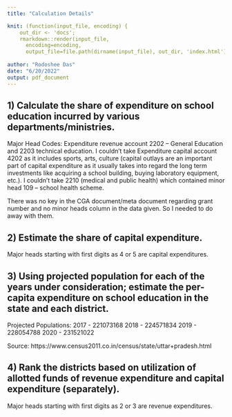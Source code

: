 ---
title: "Calculation Details"

knit: (function(input_file, encoding) {
    out_dir <- 'docs';
    rmarkdown::render(input_file,
      encoding=encoding,
      output_file=file.path(dirname(input_file), out_dir, 'index.html'))})
      
author: "Rodoshee Das"
date: "6/20/2022"
output: pdf_document
---

## 1) Calculate the share of expenditure on school education incurred by various departments/ministries.
 
Major Head Codes: Expenditure revenue account 2202 – General Education and 2203 technical education.
I couldn’t take Expenditure capital account 4202 as it includes sports, arts, culture (capital outlays are an important part of capital expenditure as it usually takes into regard the long term investments like acquiring a school building, buying laboratory equipment, etc.). I couldn’t take 2210 (medical and public health) which contained minor head 109 – school health scheme.

There was no key in the CGA document/meta document regarding grant number and no minor heads column in the data given. So I needed to do away with them.

## 2) Estimate the share of capital expenditure.
Major heads starting with first digits as 4 or 5 are capital expenditures.

## 3) Using projected population for each of the years under consideration; estimate the per-capita expenditure on school education in the state and each district.

Projected Populations: 
2017 - 221073168
2018 - 224571834
2019 - 228054788
2020 - 231521022

Source: https://www.census2011.co.in/census/state/uttar+pradesh.html

## 4) Rank the districts based on utilization of allotted funds of revenue expenditure and capital expenditure (separately).

Major heads starting with first digits as 2 or 3 are revenue expenditures.



